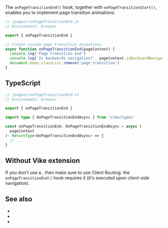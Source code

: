 
The `onPageTransitionEnd()` hook, together with <Link href="/onPageTransitionStart">`onPageTransitionStart()`</Link>, enables you to implement page transition animations.

```js
// /pages/+onPageTransitionEnd.js
// Environment: browser

export { onPageTransitionEnd }

// Create custom page transition animations
async function onPageTransitionEnd(pageContext) {
  console.log('Page transition end')
  console.log('Is backwards navigation?', pageContext.isBackwardNavigation)
  document.body.classList.remove('page-transition')
}
```


## TypeScript

```ts
// /pages/+onPageTransitionEnd.ts
// Environment: browser

export { onPageTransitionEnd }

import type { OnPageTransitionEndAsync } from 'vike/types'

const onPageTransitionEnd: OnPageTransitionEndAsync = async (
  pageContext
): ReturnType<OnPageTransitionEndAsync> => {
  // ...
}
```

<HookTypeScriptHints hookTypeName="OnPageTransitionEndAsync" />


## Without Vike extension

If you don't use a <UiFrameworkVikeExtension />, then make sure to use <Link href="/client-routing">Client Routing</Link>: the `onPageTransitionEnd()` hook requires it (it's executed upon *client-side* navigation).


## See also

 - <Link href="/onPageTransitionStart" />
 - <Link href="/onHydrationEnd" />
 - <Link href="/clientRouting" />
